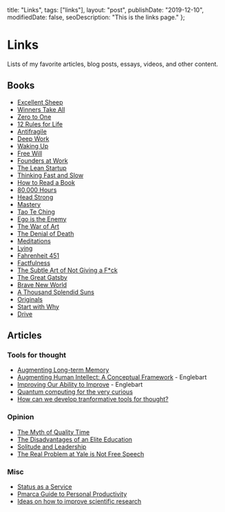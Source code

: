 
  title: "Links",
  tags: ["links"],
  layout: "post",
  publishDate: "2019-12-10",
  modifiedDate: false,
  seoDescription: "This is the links page."
};

# Links

Lists of my favorite articles, blog posts, essays, videos, and other content.

## Books

- [Excellent Sheep](https://www.amazon.com/s?k=excellent+sheep&gclid=CjwKCAiAob3vBRAUEiwAIbs5TqUAE5YEWrfEjf16FZ4VyKDfRu_Z7-p4jWlW1EJHhsCU19952lCkRhoC63sQAvD_BwE&hvadid=241649069754&hvdev=c&hvlocphy=9031939&hvnetw=g&hvpos=1t1&hvqmt=e&hvrand=16040800822528899840&hvtargid=aud-836718182849%3Akwd-87680198186&hydadcr=8454_10382337&tag=googhydr-20&ref=pd_sl_5y6koaqz3f_e)
- [Winners Take All](https://www.amazon.com/Winners-Take-All-Charade-Changing/dp/110197267X/ref=sr_1_1?keywords=winners+take+all&qid=1576007423&sr=8-1)
- [Zero to One](https://www.amazon.com/Zero-One-Notes-Startups-Future/dp/0804139296/ref=sr_1_1?keywords=zero+to+one&qid=1576007191&sr=8-1)
- [12 Rules for Life](https://www.amazon.com/12-Rules-Life-Antidote-Chaos/dp/B0797Y87JC/ref=sr_1_2?crid=YBHEWCUX4LAE&keywords=12+rules+for+life&qid=1576007435&sprefix=12+rules%2Caps%2C228&sr=8-2)
- [Antifragile](https://www.amazon.com/Antifragile-Things-That-Gain-Disorder/dp/B00A2ZIZYQ/ref=sr_1_1?crid=2J0L97XEZ70S&keywords=antifragile&qid=1576007461&s=audible&sprefix=antif%2Caudible%2C205&sr=1-1)
- [Deep Work](https://www.amazon.com/Deep-Work-Focused-Success-Distracted/dp/B0189PVAWY/ref=sr_1_1?keywords=deep+work&qid=1576007448&s=audible&sr=1-1)
- [Waking Up](https://www.amazon.com/Waking-Up-Spirituality-Without-Religion/dp/B00M9KEFY6/ref=sr_1_1?keywords=waking+up&qid=1576007472&s=audible&sr=1-1)
- [Free Will](https://www.amazon.com/Free-Will/dp/B007HI3AVY/ref=sr_1_1?keywords=free+will&qid=1576007481&s=audible&sr=1-1)
- [Founders at Work](https://www.amazon.com/Founders-Work-Stories-Startups-Early/dp/1430210788/ref=sr_1_1?keywords=founders+at+work&qid=1576007491&s=audible&sr=1-1-catcorr)
- [The Lean Startup](https://www.amazon.com/Lean-Startup-Entrepreneurs-Continuous-Innovation-ebook/dp/B004J4XGN6/ref=sr_1_4?keywords=founders+at+work&qid=1576007491&s=audible&sr=1-4-catcorr)
- [Thinking Fast and Slow](https://www.amazon.com/Thinking-Fast-Slow-Daniel-Kahneman/dp/0374533555/ref=sr_1_2?crid=1T0UNOWREAVHO&keywords=thinking+fast+and+slow+by+daniel+kahneman&qid=1576007927&sprefix=thinking+fas%2Caps%2C214&sr=8-2)
- [How to Read a Book](https://www.amazon.com/How-Read-Book-Classic-Intelligent/dp/0671212095/ref=sr_1_3?keywords=how+to+read+a+book&qid=1576007938&sr=8-3)
- [80,000 Hours](https://www.amazon.com/80-000-Hours-fulfilling-career/dp/1537324004/ref=sr_1_1?keywords=80000+hours&qid=1576007900&s=audible&sr=8-1)
- [Head Strong](https://www.amazon.com/Head-Strong-Bulletproof-Activate-Faster/dp/0062652419/ref=sr_1_1?keywords=head+strong&qid=1576007914&sr=8-1)
- [Mastery](https://www.amazon.com/Unknown-Mastery/dp/B00A6G9CGG/ref=sr_1_1?keywords=mastery&qid=1576007886&s=audible&sr=1-1)
- [Tao Te Ching](https://www.amazon.com/Tao-Te-Ching/dp/B01LZDP6SI/ref=sr_1_1?crid=JSY0UCSOBTU1&keywords=tao+te+ching&qid=1576007876&s=audible&sprefix=Tao+te%2Caudible%2C208&sr=1-1)
- [Ego is the Enemy](https://www.amazon.com/Ego-Enemy-Ryan-Holiday/dp/1591847818/ref=sr_1_1?crid=3HHMV0FPBOAAO&keywords=ego+is+the+enemy&qid=1576007954&sprefix=ego+is+the%2Caps%2C211&sr=8-1)
- [The War of Art](https://www.amazon.com/War-Art-Through-Creative-Battles/dp/1936891026/ref=sr_1_1?keywords=the+war+of+art&qid=1576007964&sr=8-1)
- [The Denial of Death](https://www.amazon.com/Denial-Death-Ernest-Becker/dp/0684832402/ref=sr_1_1?keywords=the+denial+of+death&qid=1576007979&sr=8-1)
- [Meditations](https://www.amazon.com/Unknown-Meditations-of-Marcus-Aurelius/dp/B008H33IXS/ref=sr_1_1?keywords=meditations&qid=1576007848&s=audible&sr=1-1)
- [Lying](https://www.amazon.com/Unknown-Lying/dp/B00FK4ZSJO/ref=sr_1_1?keywords=lying&qid=1576007835&s=audible&sr=1-1)
- [Fahrenheit 451](https://www.amazon.com/Fahrenheit-451/dp/B00M4OO96Q/ref=sr_1_1?crid=2CICCGRW8ENQD&keywords=fahrenheit+451&qid=1576008074&s=audible&sprefix=fah%2Caudible%2C238&sr=1-1)
- [Factfulness](https://www.amazon.com/Factfulness-Reasons-Wrong-Things-Better/dp/B07BFDCWZP/ref=sr_1_1?keywords=factfullness&qid=1576007825&s=audible&sr=1-1)
- [The Subtle Art of Not Giving a F\*ck](https://www.amazon.com/Subtle-Art-Not-Giving-Counterintuitive/dp/B01I29Y344/ref=sr_1_1?crid=1WJEYKPNGUY72&keywords=the+subtle+art+of+not+giving+a+fck&qid=1576007745&s=audible&sprefix=the+subtle+%2Caudible%2C207&sr=1-1)
- [The Great Gatsby](https://www.amazon.com/The-Great-Gatsby/dp/B00BWY8FAU/ref=sr_1_1?keywords=gatsby&qid=1576007755&s=audible&sr=1-1)
- [Brave New World](https://www.amazon.com/Brave-New-World/dp/B0012QED5Y/ref=sr_1_1?crid=3TNY8CNICAQ11&keywords=brave+new+world&qid=1576007771&s=audible&sprefix=brave%2Caudible%2C210&sr=1-1)
- [A Thousand Splendid Suns](https://www.amazon.com/Simon-Schuster-Audio-Thousand-Splendid/dp/B000R51QYC/ref=sr_1_1?crid=27PMX1THXSER3&keywords=a+thousand+splendid+suns+by+khaled+hosseini&qid=1576007789&s=audible&sprefix=a+thousan%2Caudible%2C214&sr=1-1)
- [Originals](https://www.amazon.com/Originals-How-Non-Conformists-Move-World/dp/B01A7Q61LI/ref=sr_1_1?crid=2A9LOQ37W6L0V&keywords=originals&qid=1576007802&s=audible&sprefix=orig%2Caudible%2C206&sr=1-1)
- [Start with Why](https://www.amazon.com/Start-Why-Leaders-Inspire-Everyone/dp/B074VF6ZLM/ref=sr_1_3?keywords=start+with+why&qid=1576007812&s=audible&sr=1-3)
- [Drive](https://www.amazon.com/Drive-Surprising-Truth-About-Motivates/dp/B0032COUMC/ref=sr_1_1?keywords=drive&qid=1576008123&s=audible&sr=1-1)

## Articles

### Tools for thought

- [Augmenting Long-term Memory](http://augmentingcognition.com/ltm.html)
- [Augmenting Human Intellect: A Conceptual Framework](https://www.dougengelbart.org/content/view/138/) - Englebart
- [Improving Our Ability to Improve](https://www.dougengelbart.org/content/view/348/000/) - Englebart
- [Quantum computing for the very curious](https://quantum.country/qcvc)
- [How can we develop tranformative tools for thought?](https://numinous.productions/ttft/)

### Opinion

- [The Myth of Quality Time](https://www.nytimes.com/2015/09/06/opinion/sunday/frank-bruni-the-myth-of-quality-time.html)
- [The Disadvantages of an Elite Education](https://theamericanscholar.org/the-disadvantages-of-an-elite-education/#.Xe_o-jJKhTZ)
- [Solitude and Leadership](https://theamericanscholar.org/solitude-and-leadership/#.Xe_pVTJKhTY)
- [The Real Problem at Yale is Not Free Speech](https://palladiummag.com/2019/08/05/the-real-problem-at-yale-is-not-free-speech/)

### Misc

- [Status as a Service](https://www.eugenewei.com/blog/2019/2/19/status-as-a-service)
- [Pmarca Guide to Personal Productivity](https://pmarchive.com/guide_to_personal_productivity.html)
- [Ideas on how to improve scientific research](https://medium.com/@barmstrong/ideas-on-how-to-improve-scientific-research-9e2e56474132)
